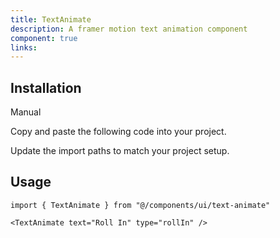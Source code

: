 ```yaml
---
title: TextAnimate
description: A framer motion text animation component
component: true
links:
---
```


<ComponentPreview
  name="text-animate-demo"
  className="[&_.preview>[data-orientation=vertical]]:sm:max-w-[70%]"
  description="All variations"
/>

## Installation

<Tabs defaultValue="manual">

<TabsList>
  <TabsTrigger value="manual">Manual</TabsTrigger>
</TabsList>

<TabsContent value="manual">

<Steps>

<Step>Copy and paste the following code into your project.</Step>

<ComponentSource name="text-animate" />

<Step>Update the import paths to match your project setup.</Step>

</Steps>

</TabsContent>

</Tabs>

## Usage

```tsx
import { TextAnimate } from "@/components/ui/text-animate"
```

```tsx
<TextAnimate text="Roll In" type="rollIn" />
```
